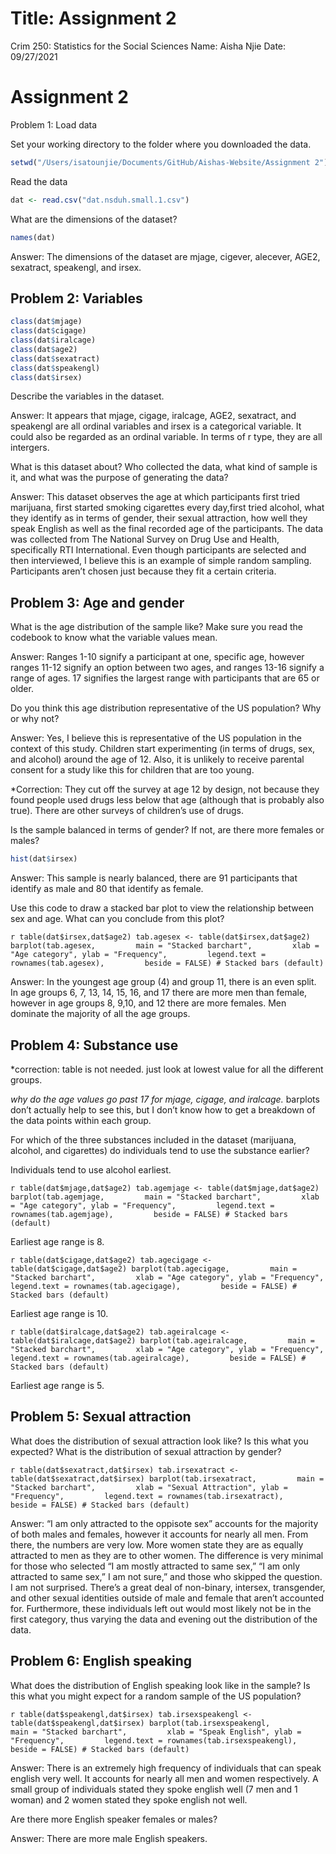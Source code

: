 # Title: Assignment 2
Crim 250: Statistics for the Social Sciences
Name: Aisha Njie
Date: 09/27/2021

# Assignment 2 

Problem 1: Load data

Set your working directory to the folder where you downloaded the data.

```r
setwd("/Users/isatounjie/Documents/GitHub/Aishas-Website/Assignment 2")
```

Read the data

```r
dat <- read.csv("dat.nsduh.small.1.csv")
```

What are the dimensions of the dataset? 

```r
names(dat)
```

Answer: The dimensions of the dataset are mjage, cigever, alecever, AGE2, sexatract, speakengl, and irsex. 

## Problem 2: Variables

```r
class(dat$mjage)
class(dat$cigage)
class(dat$iralcage)
class(dat$age2)
class(dat$sexatract)
class(dat$speakengl)
class(dat$irsex)
```

 Describe the variables in the dataset.

Answer: It appears that mjage, cigage, iralcage, AGE2, sexatract, and speakengl are all ordinal variables and irsex is a categorical variable. It could also be regarded as an ordinal variable. In terms of r type, they are all intergers.  

 What is this dataset about? Who collected the data, what kind of sample is it, and what was the purpose of generating the data?

Answer: This dataset observes the age at which participants first tried marijuana, first started smoking cigarettes every day,first tried alcohol, what they identify as in terms of gender, their sexual attraction,  how well they speak English as well as the final recorded age of the participants. The data was collected from The National Survey on Drug Use and Health, specifically RTI International. Even though participants are selected and then interviewed, I believe this is an example of simple random sampling. Participants aren't chosen just because they fit a certain criteria. 

## Problem 3: Age and gender

 What is the age distribution of the sample like? Make sure you read the codebook to know what the variable values mean.
 
Answer: Ranges 1-10 signify a participant at one, specific age, however ranges 11-12 signify an option between two ages, and ranges 13-16 signify a range of ages. 17 signifies the largest range with participants that are 65 or older. 

Do you think this age distribution representative of the US population? Why or why  not?

Answer: Yes, I believe this is representative of the US population in the context of this study. Children start experimenting (in terms of drugs, sex, and alcohol) around the age of 12. Also, it is unlikely to receive parental consent for a study like this for children that are too young. 

*Correction: They cut off the survey at age 12 by design, not because they found people used drugs less below that age (although that is probably also true). There are other surveys of children's use of drugs. 


 Is the sample balanced in terms of gender? If not, are there more females or males?
 
```r
hist(dat$irsex)
```

Answer: This sample is nearly balanced, there are 91 participants that identify as male and 80 that identify as female.

 Use this code to draw a stacked bar plot to view the relationship between sex and age. What can you conclude from this plot?

```r
table(dat$irsex,dat$age2)
tab.agesex <- table(dat$irsex,dat$age2)
barplot(tab.agesex,
        main = "Stacked barchart",
        xlab = "Age category", ylab = "Frequency",
        legend.text = rownames(tab.agesex),
        beside = FALSE) # Stacked bars (default)
    ```
        
Answer: In the youngest age group (4) and group 11, there is an even split. In  age groups 6, 7, 13, 14, 15, 16, and 17 there are more men than female, however in age groups 8, 9,10, and 12 there are more females. Men dominate the majority of all the age groups. 

## Problem 4: Substance use

*correction: table is not needed. just look at lowest value for all the different groups. 

*why do the age values go past 17 for mjage, cigage, and iralcage. 
*barplots don't actually help to see this, but I don't know how to get a breakdown of the data points within each group. 

 For which of the three substances included in the dataset (marijuana, alcohol, and cigarettes) do individuals tend to use the substance earlier?
 
Individuals tend to use alcohol earliest. 

```r
table(dat$mjage,dat$age2)
tab.agemjage <- table(dat$mjage,dat$age2)
barplot(tab.agemjage,
        main = "Stacked barchart",
        xlab = "Age category", ylab = "Frequency",
        legend.text = rownames(tab.agemjage),
        beside = FALSE) # Stacked bars (default)
    ```

Earliest age range is 8. 

```r
table(dat$cigage,dat$age2)
tab.agecigage <- table(dat$cigage,dat$age2)
barplot(tab.agecigage,
        main = "Stacked barchart",
        xlab = "Age category", ylab = "Frequency",
        legend.text = rownames(tab.agecigage),
        beside = FALSE) # Stacked bars (default)
    ```

Earliest age range is 10. 

```r
table(dat$iralcage,dat$age2)
tab.ageiralcage <- table(dat$iralcage,dat$age2)
barplot(tab.ageiralcage,
        main = "Stacked barchart",
        xlab = "Age category", ylab = "Frequency",
        legend.text = rownames(tab.ageiralcage),
        beside = FALSE) # Stacked bars (default)
    ```

Earliest age range is 5. 

## Problem 5: Sexual attraction

What does the distribution of sexual attraction look like? Is this what you expected? What is the distribution of sexual attraction by gender?

```r
table(dat$sexatract,dat$irsex)
tab.irsexatract <- table(dat$sexatract,dat$irsex)
barplot(tab.irsexatract,
        main = "Stacked barchart",
        xlab = "Sexual Attraction", ylab = "Frequency",
        legend.text = rownames(tab.irsexatract),
        beside = FALSE) # Stacked bars (default)
    ```
        
Answer: "I am only attracted to the oppisote sex" accounts for the majority of both males and females, however it accounts for nearly all men. From there, the numbers are very low. More women state they are as equally attracted to men as they are to other women. The difference is very minimal for those who selected "I am mostly attracted to same sex," "I am only attracted to same sex," I am not sure," and those who skipped the question. I am not surprised. There's a great deal of non-binary, intersex, transgender, and other sexual identities outside of male and female that aren't accounted for. Furthermore, these individuals left out would most likely not be in the first category, thus varying the data and evening out the distribution of the data. 

## Problem 6: English speaking

What does the distribution of English speaking look like in the sample? Is this what you might expect for a random sample of the US population?

```r
table(dat$speakengl,dat$irsex)
tab.irsexspeakengl <- table(dat$speakengl,dat$irsex)
barplot(tab.irsexspeakengl,
        main = "Stacked barchart",
        xlab = "Speak English", ylab = "Frequency",
        legend.text = rownames(tab.irsexspeakengl),
        beside = FALSE) # Stacked bars (default)
    ```
        
Answer: There is an extremely high frequency of individuals that can speak english very well. It accounts for nearly all men and women respectively. A small group of individuals stated they spoke english well (7 men and 1 woman) and 2 women stated they spoke english not well.

Are there more English speaker females or males?

Answer: There are more male English speakers. 
